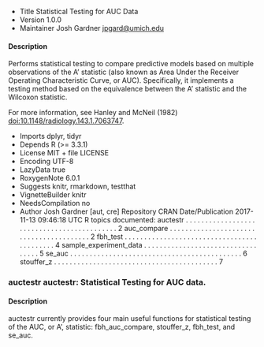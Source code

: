 * Title Statistical Testing for AUC Data
* Version 1.0.0
* Maintainer Josh Gardner <jpgard@umich.edu>

#### Description 

Performs statistical testing to compare predictive models based on multiple observations of the A' statistic (also known as Area Under the Receiver Operating Characteristic Curve, or AUC). Specifically, it implements a testing method based on the equivalence between the A' statistic and the Wilcoxon statistic.

For more information, see Hanley and McNeil (1982) <doi:10.1148/radiology.143.1.7063747>.

* Imports dplyr, tidyr
* Depends R (>= 3.3.1)
* License MIT + file LICENSE
* Encoding UTF-8
* LazyData true
* RoxygenNote 6.0.1
* Suggests knitr, rmarkdown, testthat
* VignetteBuilder knitr
* NeedsCompilation no
* Author Josh Gardner [aut, cre]
Repository CRAN
Date/Publication 2017-11-13 09:46:18 UTC
R topics documented:
auctestr . . . . . . . . . . . . . . . . . . . . . . . . . . . . . . . . . . . . . . . . . . . 2
auc_compare . . . . . . . . . . . . . . . . . . . . . . . . . . . . . . . . . . . . . . . . 2
fbh_test . . . . . . . . . . . . . . . . . . . . . . . . . . . . . . . . . . . . . . . . . . . 4
sample_experiment_data . . . . . . . . . . . . . . . . . . . . . . . . . . . . . . . . . . 5
se_auc . . . . . . . . . . . . . . . . . . . . . . . . . . . . . . . . . . . . . . . . . . . . 6
stouffer_z . . . . . . . . . . . . . . . . . . . . . . . . . . . . . . . . . . . . . . . . . . 7


### auctestr auctestr: Statistical Testing for AUC data.

#### Description
auctestr currently provides four main useful functions for statistical testing of the AUC, or A’,
statistic: fbh_auc_compare, stouffer_z, fbh_test, and se_auc.

